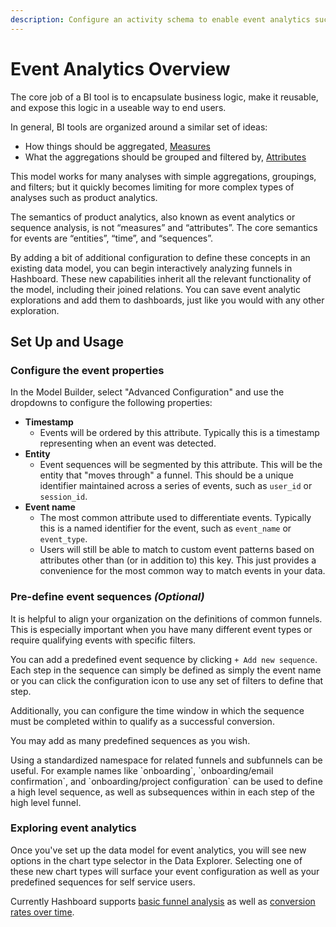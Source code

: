 ```yaml
---
description: Configure an activity schema to enable event analytics such as funnel and retention analysis.
---
```



# Event Analytics Overview

The core job of a BI tool is to encapsulate business logic, make it reusable, and expose this logic in a useable way to end users.

In general, BI tools are organized around a similar set of ideas:

- How things should be aggregated, [Measures](/docs/data-modeling/measures)
- What the aggregations should be grouped and filtered by, [Attributes](/docs/data-modeling/attributes)

This model works for many analyses with simple aggregations, groupings, and filters; but it quickly becomes limiting for more complex types of analyses such as product analytics.

The semantics of product analytics, also known as event analytics or sequence analysis, is not “measures” and “attributes”. The core semantics for events are “entities”, “time”, and “sequences”.

By adding a bit of additional configuration to define these concepts in an existing data model, you can begin interactively analyzing funnels in Hashboard. These new capabilities inherit all the relevant functionality of the model, including their joined relations. You can save event analytic explorations and add them to dashboards, just like you would with any other exploration.

## Set Up and Usage

<Steps>

### Configure the event properties

In the Model Builder, select "Advanced Configuration" and use the dropdowns to configure the following properties:

- **Timestamp**
  - Events will be ordered by this attribute. Typically this is a timestamp representing when an event was detected.
- **Entity**
  - Event sequences will be segmented by this attribute. This will be the entity that "moves through" a funnel. This should be a unique identifier maintained across a series of events, such as `user_id` or `session_id`.
- **Event name**
  - The most common attribute used to differentiate events. Typically this is a named identifier for the event, such as `event_name` or `event_type`.
  - Users will still be able to match to custom event patterns based on attributes other than (or in addition to) this key. This just provides a convenience for the most common way to match events in your data.

### Pre-define event sequences _(Optional)_

It is helpful to align your organization on the definitions of common funnels. This is especially important when you have many different event types or require qualifying events with specific filters.

You can add a predefined event sequence by clicking `+ Add new sequence`. Each step in the sequence can simply be defined as simply the event name or you can click the configuration icon to use any set of filters to define that step.

Additionally, you can configure the time window in which the sequence must be completed within to qualify as a successful conversion.

You may add as many predefined sequences as you wish.

<Callout type="info">
  Using a standardized namespace for related funnels and subfunnels can be
  useful. For example names like `onboarding`, `onboarding/email confirmation`,
  and `onboarding/project configuration` can be used to define a high level
  sequence, as well as subsequences within in each step of the high level
  funnel.
</Callout>

### Exploring event analytics

Once you've set up the data model for event analytics, you will see new options in the chart type selector in the Data Explorer. Selecting one of these new chart types will surface your event configuration as well as your predefined sequences for self service users.

Currently Hashboard supports [basic funnel analysis](./funnels.mdx) as well as [conversion rates over time](./conversion-rates.mdx).

</Steps>
